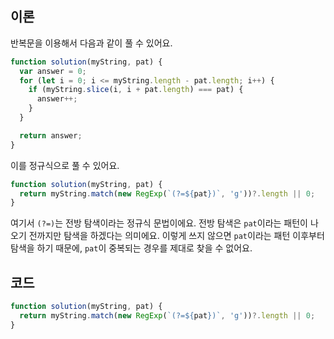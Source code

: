 
## 이론

반복문을 이용해서 다음과 같이 풀 수 있어요.

```js
function solution(myString, pat) {
  var answer = 0;
  for (let i = 0; i <= myString.length - pat.length; i++) {
    if (myString.slice(i, i + pat.length) === pat) {
      answer++;
    }
  }

  return answer;
}
```

이를 정규식으로 풀 수 있어요.

```js {2}
function solution(myString, pat) {
  return myString.match(new RegExp(`(?=${pat})`, 'g'))?.length || 0;
}
```

여기서 `(?=)`는 전방 탐색이라는 정규식 문법이에요. 전방 탐색은 `pat`이라는 패턴이 나오기 전까지만 탐색을 하겠다는 의미에요.
이렇게 쓰지 않으면 `pat`이라는 패턴 이후부터 탐색을 하기 때문에, `pat`이 중복되는 경우를 제대로 찾을 수 없어요.

## 코드

```js
function solution(myString, pat) {
  return myString.match(new RegExp(`(?=${pat})`, 'g'))?.length || 0;
}
```
